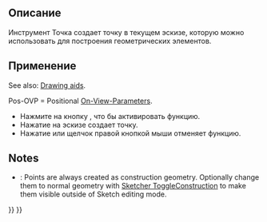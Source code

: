 <languages/>

<div class="mw-translate-fuzzy">
{{Docnav/ru
|[[Sketcher_StopOperation/ru|Остановить операцию]]
|[[Sketcher_CreateLine/ru|Отрезок]]
|[[Sketcher_Workbench/ru|Верстак "Sketcher"]]
|IconL=Sketcher_StopOperation.svg
|IconR=Sketcher_CreateLine.svg
|IconC=Workbench_Sketcher.svg
}}
</div>

{{GuiCommand/ru
|Name=Sketcher CreatePoint
|Name/ru=Точка
|MenuLocation=Эскиз → Геометрия эскиза → Точка
|Workbenches=[[Sketcher_Workbench/ru|Sketcher]]
|Shortcut={{KEY|G}} {{KEY|Y}}
}}

<span id="Description"></span>
==Описание==

<div class="mw-translate-fuzzy">
Инструмент Точка создает точку в текущем эскизе, которую можно использовать для построения геометрических элементов.
</div>

<span id="Usage"></span>
==Применение==

See also: [[Sketcher_Workbench#Drawing_aids|Drawing aids]].

Pos-OVP = Positional [[Sketcher_Preferences#General|On-View-Parameters]]. {{Version|1.0}}

<div class="mw-translate-fuzzy">
* Нажмите на кнопку {{Button|[[Image:Sketcher_CreatePoint.svg|24px]] Создать точку}}, что бы активировать функцию. 
* Нажатие на эскизе создает точку.
* Нажатие {{KEY|Esc}} или щелчок правой кнопкой мыши отменяет функцию.
</div>

==Notes==

* {{VersionMinus|0.21}}: Points are always created as construction geometry. Optionally change them to normal geometry with [[Sketcher_ToggleConstruction|Sketcher ToggleConstruction]] to make them visible outside of Sketch editing mode.


<div class="mw-translate-fuzzy">
{{Docnav/ru
|[[Sketcher_StopOperation/ru|Остановить операцию]]
|[[Sketcher_CreateLine/ru|Отрезок]]
|[[Sketcher_Workbench/ru|Верстак "Sketcher"]]
|IconL=Sketcher_StopOperation.svg
|IconR=Sketcher_CreateLine.svg
|IconC=Workbench_Sketcher.svg
}}
</div>

{{Sketcher_Tools_navi{{#translation:}}}}
{{Userdocnavi{{#translation:}}}}